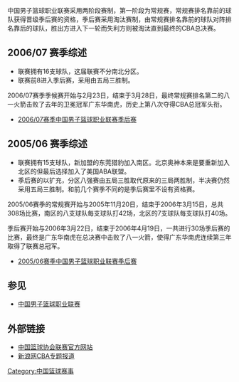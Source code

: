 {{update|time=2015-03-22T13:51:20+00:00}}
中国男子篮球职业联赛采用两阶段赛制，第一阶段为常规赛，常规赛排名靠前的球队获得晋级季后赛的资格，季后赛采用淘汰赛制，由常规赛排名靠前的球队对阵排名靠后的球队，胜出方进入下一轮而失利方则被淘汰直到最终的CBA总决赛。

==2006/07 赛季综述==
* 联赛拥有16支球队，这届联赛不分南北分区。 
* 联赛前8进入季后赛，采用由五局三胜制。

2006/07赛季季候赛开始与2月23日，结束于3月28日，最终常规赛排名第二的八一火箭击败了去年的卫冕冠军广东华南虎，历史上第八次夺得CBA总冠军头衔。

*[[2006/07赛季中国男子篮球职业联赛季后赛|2006/07赛季中国男子篮球职业联赛季后赛]]

==2005/06 赛季综述==
* 联赛拥有15支球队，新加盟的东莞猎豹加入南区。北京奥神本来是要重新加入北区的但最后选择加入了美国ABA联盟。 
* 季后赛的以扩充，分区八强赛由五局三胜取代原来的三局两胜制，半决赛仍然采用五局三胜制。和前几个赛季不同的是季后赛里不设有资格赛。 

2005/06赛季的常规赛开始与2005年11月20日，结束于2006年3月15日，总共308场比赛，南区的八支球队每支球队打42场，北区的7支球队每支球队打40场。

季后赛开始与2006年3月22日，结束于2006年4月19日，一共进行30场季后赛的比赛，最终是广东华南虎在总决赛中击败了八一火箭，使得广东华南虎连续第三年取得了联赛总冠军。

*[[2005/06赛季中国男子篮球职业联赛季后赛|2005/06赛季中国男子篮球职业联赛季后赛]]

==参见==
*[[中国男子篮球职业联赛|中国男子篮球职业联赛]]

==外部链接==
*[https://web.archive.org/web/20060116081908/http://www.bsgb.com/ 中国篮球协会联赛官方网站]
*[http://sports.sina.com.cn/cba/ 新浪网CBA专题报道]{{Wayback|url=http://sports.sina.com.cn/cba/ |date=20071011010021 }}

{{CBA赛季}}
{{中国男子篮球职业联赛}}

[[Category:中国篮球赛事|Category:中国篮球赛事]]